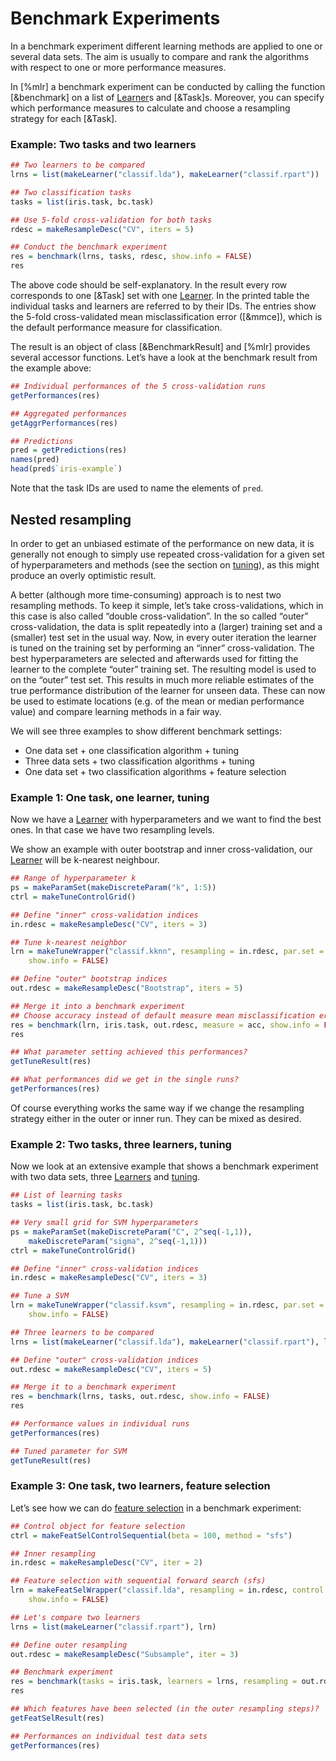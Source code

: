 # Benchmark Experiments

In a benchmark experiment different learning methods are applied to one or several data sets.
The aim is usually to compare and rank the algorithms with respect to one or more
performance measures.

In [%mlr] a benchmark experiment can be conducted by calling the function [&benchmark] on a
list of [Learner](&makeLearner)s and [&Task]s.
Moreover, you can specify which performance measures to calculate and choose a resampling
strategy for each [&Task].

### Example: Two tasks and two learners

```r
## Two learners to be compared
lrns = list(makeLearner("classif.lda"), makeLearner("classif.rpart"))

## Two classification tasks
tasks = list(iris.task, bc.task)

## Use 5-fold cross-validation for both tasks
rdesc = makeResampleDesc("CV", iters = 5)

## Conduct the benchmark experiment
res = benchmark(lrns, tasks, rdesc, show.info = FALSE)
res
```

The above code should be self-explanatory. In the result every row corresponds to one [&Task]
set with one [Learner](&makeLearner).
In the printed table the individual tasks and learners are referred to by their IDs.
The entries show the 5-fold cross-validated mean misclassification error ([&mmce]), which
is the default performance measure for classification.

The result is an object of class [&BenchmarkResult] and [%mlr] provides several accessor 
functions.
Let's have a look at the benchmark result from the example above:

```r
## Individual performances of the 5 cross-validation runs
getPerformances(res)

## Aggregated performances
getAggrPerformances(res)

## Predictions
pred = getPredictions(res)
names(pred)
head(pred$`iris-example`)
```
Note that the task IDs are used to name the elements of ``pred``.


## Nested resampling

In order to get an unbiased estimate of the performance on new data,
it is generally not enough to simply use repeated cross-validation
for a given set of hyperparameters and methods (see the section on [tuning](tune.md)),
as this might produce an overly optimistic result.

A better (although more time-consuming) approach is to nest two
resampling methods. To keep it simple, let's take
cross-validations, which in this case is also called "double cross-validation".
In the so called "outer" cross-validation, the data is split repeatedly
into a (larger) training set and a (smaller) test set in the usual
way. Now, in every outer iteration the learner is tuned on the
training set by performing an "inner" cross-validation. The best
hyperparameters are selected and afterwards used for fitting the learner
to the complete "outer" training set. The resulting model is used to
on the "outer" test set. This results in much more reliable
estimates of the true performance distribution of the learner for unseen
data. These can now be used to estimate locations (e.g. of the mean
or median performance value) and compare learning methods in a fair
way.

We will see three examples to show different benchmark settings:

* One data set + one classification algorithm + tuning
* Three data sets + two classification algorithms + tuning
* One data set + two classification algorithms + feature selection


### Example 1: One task, one learner, tuning

Now we have a [Learner](&makeLearner) with hyperparameters and we want to find the best ones. In
that case we have two resampling levels.

We show an example with outer bootstrap and inner cross-validation,
our [Learner](&makeLearner) will be k-nearest neighbour.

```r
## Range of hyperparameter k
ps = makeParamSet(makeDiscreteParam("k", 1:5))
ctrl = makeTuneControlGrid()

## Define "inner" cross-validation indices
in.rdesc = makeResampleDesc("CV", iters = 3)

## Tune k-nearest neighbor
lrn = makeTuneWrapper("classif.kknn", resampling = in.rdesc, par.set = ps, control = ctrl,
    show.info = FALSE)

## Define "outer" bootstrap indices
out.rdesc = makeResampleDesc("Bootstrap", iters = 5)

## Merge it into a benchmark experiment
## Choose accuracy instead of default measure mean misclassification error
res = benchmark(lrn, iris.task, out.rdesc, measure = acc, show.info = FALSE)
res

## What parameter setting achieved this performances?
getTuneResult(res)

## What performances did we get in the single runs?
getPerformances(res)
```

Of course everything works the same way if we change the resampling
strategy either in the outer or inner run. They can be mixed as desired.

### Example 2: Two tasks, three learners, tuning

Now we look at an extensive example that shows a benchmark experiment with two data
sets, three [Learners](&makeLearner) and [tuning](tune.md).

```r
## List of learning tasks
tasks = list(iris.task, bc.task)

## Very small grid for SVM hyperparameters
ps = makeParamSet(makeDiscreteParam("C", 2^seq(-1,1)),
    makeDiscreteParam("sigma", 2^seq(-1,1)))
ctrl = makeTuneControlGrid()

## Define "inner" cross-validation indices
in.rdesc = makeResampleDesc("CV", iters = 3)

## Tune a SVM
lrn = makeTuneWrapper("classif.ksvm", resampling = in.rdesc, par.set = ps, control = ctrl,
    show.info = FALSE)

## Three learners to be compared
lrns = list(makeLearner("classif.lda"), makeLearner("classif.rpart"), lrn)

## Define "outer" cross-validation indices
out.rdesc = makeResampleDesc("CV", iters = 5)

## Merge it to a benchmark experiment
res = benchmark(lrns, tasks, out.rdesc, show.info = FALSE)
res

## Performance values in individual runs
getPerformances(res)

## Tuned parameter for SVM
getTuneResult(res)
```

### Example 3: One task, two learners, feature selection

Let's see how we can do [feature selection](feature_selection.md) in
a benchmark experiment:

```r
## Control object for feature selection
ctrl = makeFeatSelControlSequential(beta = 100, method = "sfs")

## Inner resampling
in.rdesc = makeResampleDesc("CV", iter = 2)

## Feature selection with sequential forward search (sfs)
lrn = makeFeatSelWrapper("classif.lda", resampling = in.rdesc, control = ctrl, 
    show.info = FALSE)

## Let's compare two learners
lrns = list(makeLearner("classif.rpart"), lrn)

## Define outer resampling
out.rdesc = makeResampleDesc("Subsample", iter = 3)

## Benchmark experiment
res = benchmark(tasks = iris.task, learners = lrns, resampling = out.rdesc, show.info = FALSE)
res

## Which features have been selected (in the outer resampling steps)?
getFeatSelResult(res)

## Performances on individual test data sets
getPerformances(res)
```
